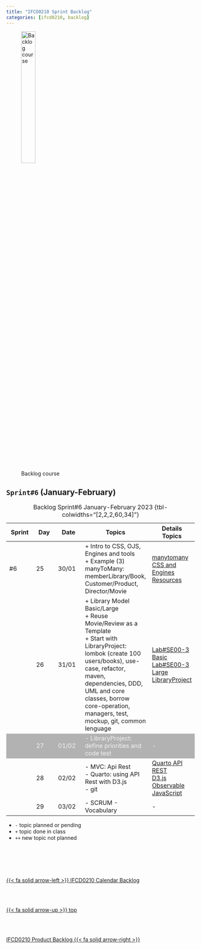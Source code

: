 ```yaml
---
title: "IFCD0210 Sprint Backlog"
categories: [ifcd0210, backlog]
---
```


<style>
tr:nth-child(3) {
  background-color: #b2b2b2!important;
  color: #f4f4f4!important;
}
</style>


![Backlog course](/images/home/backlog.jpg){width="30%"}

## ``Sprint#6`` (January-February)

::: {.column-page-right}
| Sprint | Day | Date | Topics |  Details Topics |
| -- | -- | -- | -- | -- |
| #6 | 25 | 30/01 | + Intro to CSS, OJS, Engines and tools</br> + Example (3) manyToMany: memberLibrary/Book, Customer/Product, Director/Movie</br> | [manytomany](/javase/se-pattern-uml.qmd#many-to-many-(nm))</br> [CSS and Engines Resources](/markup/resources.qmd#css)  |
|  | 26 | 31/01 | + Library Model Basic/Large</br> + Reuse Movie/Review as a Template </br> + Start with LibraryProject: lombok (create 100 users/books), use-case, refactor, maven, dependencies, DDD, UML and core classes, borrow core-operation, managers, test, mockup, git, common lenguage </br>  | [Lab#SE00-3 Basic](/javase/selab0-3.qmd#basic-uml) </br>[Lab#SE00-3 Large](/javase/selab0-3.qmd#large-uml) </br> [LibraryProject](https://github.com/AlbertProfe/CifoJava2023/tree/master/LibraryProject){.external}  </br> |
|  | 27 | 01/02 | - LibraryProject: define priorities and code test</br> | - |
|  | 28 | 02/02 | - MVC: Api Rest</br> - Quarto: using API Rest with D3.js</br>  - git</br> | [Quarto API REST](/markup/markup-quarto-api-rest.qmd)</br> [D3.js](https://d3js.org/){.external} </br>  [Observable JavaScript](https://observablehq.com/@observablehq/observable-javascript){.external} |
|  | 29 | 03/02 | - SCRUM - Vocabulary</br> | - |
: Backlog Sprint#6 January-February 2023 {tbl-colwidths="[2,2,2,60,34]"}
:::

::: {.callout-note}
- `-` topic planned or pending
- `+` topic done in class
- `++` new topic not planned
:::


<!--- navLinks -->
<br><br>
<div class=row>
<br>
<div class='column left previous'>
<br>
[{{< fa solid arrow-left >}} IFCD0210 Calendar Backlog](/ifcd0210/ifcd0210calendar.qmd)
<br>
</div>
<br>
<div class='column center'>
<br>
[{{< fa solid arrow-up >}} top](#top)
<br>
</div>
<br>
<div class='column right next'>
<br>
[IFCD0210 Product Backlog  {{< fa solid arrow-right >}}](/ifcd0210/ifcd0210backlog-product.qmd)
<br>
</div>
<br>
</div>
